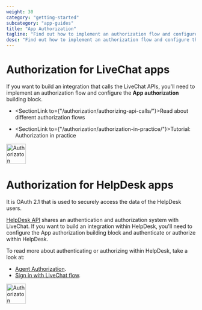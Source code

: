 ```yaml
---
weight: 30
category: "getting-started"
subcategory: "app-guides"
title: "App Authorization"
tagline: "Find out how to implement an authorization flow and configure the App authorization building block."
desc: "Find out how to implement an authorization flow and configure the App authorization building block."
---
```


# Authorization for LiveChat apps

If you want to build an integration that calls the LiveChat APIs, you'll need to implement an authorization flow and configure the **App authorization** building block.

- <SectionLink to={"/authorization/authorizing-api-calls/"}>Read about different authorization flows</SectionLink>

- <SectionLink to={"/authorization/authorization-in-practice/"}>Tutorial: Authorization in practice </SectionLink>

<div style={{maxWidth: '600px'}}>
  <img src="/images/getting-started/app-guides/app-authorization/livechat-authorization-block.png" alt="Authorizaton building block" width="52px" height="53px"/>
</div>


# Authorization for HelpDesk apps

It is OAuth 2.1 that is used to securely access the data of the HelpDesk users.

[HelpDesk API](https://api.labs.helpdesk.com/docs#section/Authentication) shares an authentication and authorization system with LiveChat. If you want to build an integration within HelpDesk, you'll need to configure the App authorization building block and authenticate or authorize within HelpDesk.

To read more about authenticating or authorizing within HelpDesk, take a look at:

- [Agent Authorization](/authorization/agent-authorization).
- [Sign in with LiveChat flow](/authorization/sign-in-with-livechat).

<div style={{maxWidth: '600px'}}>
  <img src="/images/getting-started/app-guides/app-authorization/livechat-authorization-block.png" alt="Authorizaton building block" width="52px" height="53px"/>
</div>